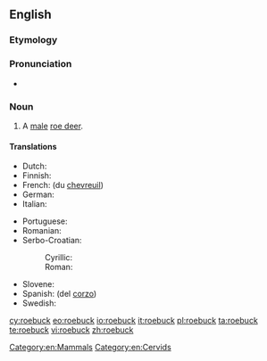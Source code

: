 ==English==

===Etymology===
{{compound|roe|buck|gloss2=male deer}}

===Pronunciation===
* {{audio|en-us-roebuck.ogg|Audio (US)}}

===Noun===
{{en-noun}}

# A [[male]] [[roe deer]].

====Translations====
{{trans-top|a male roe deer}}
* Dutch: {{t-|nl|reebok|m}}
* Finnish: {{t-|fi|uroskauris}}
* French: {{t+|fr|cerf|m}} (du [[chevreuil]])
* German: {{t+|de|Rehbock|m}}
* Italian: {{t+|it|capriolo|m}}
{{trans-mid}}
* Portuguese: {{t+|pt|corço|m}}
* Romanian: {{t-|ro|căprior}}
* Serbo-Croatian:
*: Cyrillic: {{t|sh|срндаћ|m}}
*: Roman: {{t|sh|srndać|m}}
* Slovene: {{t-|sl|srnjak|m}}
* Spanish: {{t+|es|ciervo|m}} (del [[corzo]])
* Swedish: {{t-|sv|råbock}}
{{trans-bottom}}

[[Category:en:Mammals]]
[[Category:en:Cervids]]

[[cy:roebuck]]
[[eo:roebuck]]
[[io:roebuck]]
[[it:roebuck]]
[[pl:roebuck]]
[[ta:roebuck]]
[[te:roebuck]]
[[vi:roebuck]]
[[zh:roebuck]]